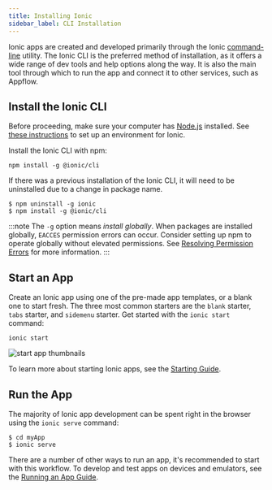 ```yaml
---
title: Installing Ionic
sidebar_label: CLI Installation
---
```



<head>
  <title>How to Install The Ionic Framework CLI to Build Mobile Apps</title>
  <meta
    name="description"
    content="The Ionic CLI is the preferred method of installation—offering a wide range of dev tools and help options. Learn how to install Ionic and begin building apps."
  />
</head>

Ionic apps are created and developed primarily through the Ionic [command-line](../reference/glossary.mdx#cli) utility. The Ionic CLI is the preferred method of installation, as it offers a wide range of dev tools and help options along the way. It is also the main tool through which to run the app and connect it to other services, such as Appflow.

<AppWizard />

## Install the Ionic CLI

Before proceeding, make sure your computer has [Node.js](../reference/glossary.mdx#node) installed. See [these instructions](environment.mdx) to set up an environment for Ionic.

Install the Ionic CLI with npm:

```shell
npm install -g @ionic/cli
```

If there was a previous installation of the Ionic CLI, it will need to be uninstalled due to a change in package name.

```shell
$ npm uninstall -g ionic
$ npm install -g @ionic/cli

```

:::note
The `-g` option means _install globally_. When packages are installed globally, `EACCES` permission errors can occur.
Consider setting up npm to operate globally without elevated permissions. See [Resolving Permission Errors](../developing/tips.mdx#resolving-permission-errors) for more information.
:::

## Start an App

Create an Ionic app using one of the pre-made app templates, or a blank one to start fresh. The three most common starters are the `blank` starter, `tabs` starter, and `sidemenu` starter. Get started with the `ionic start` command:

```shell
ionic start
```

![start app thumbnails](/img/installation/start-app-thumbnails.png)

To learn more about starting Ionic apps, see the [Starting Guide](../developing/starting.mdx).

## Run the App

The majority of Ionic app development can be spent right in the browser using the `ionic serve` command:

```shell
$ cd myApp
$ ionic serve
```

There are a number of other ways to run an app, it's recommended to start with this workflow. To develop and test apps on devices and emulators, see the [Running an App Guide](../developing/previewing.mdx).
